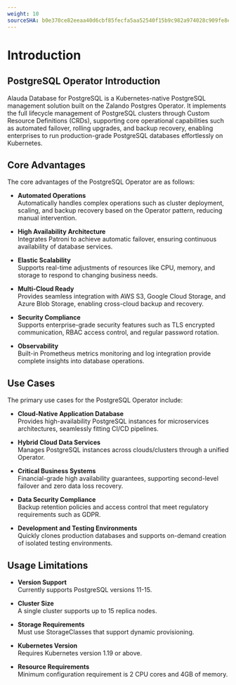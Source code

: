 ```yaml
---
weight: 10
sourceSHA: b0e370ce82eeaa40d6cbf85fecfa5aa52540f15b9c982a974028c909fe8ed6ab
---
```


# Introduction

## PostgreSQL Operator Introduction

Alauda Database for PostgreSQL is a Kubernetes-native PostgreSQL management solution built on the Zalando Postgres Operator. It implements the full lifecycle management of PostgreSQL clusters through Custom Resource Definitions (CRDs), supporting core operational capabilities such as automated failover, rolling upgrades, and backup recovery, enabling enterprises to run production-grade PostgreSQL databases effortlessly on Kubernetes.

## Core Advantages

The core advantages of the PostgreSQL Operator are as follows:

- **Automated Operations**\
  Automatically handles complex operations such as cluster deployment, scaling, and backup recovery based on the Operator pattern, reducing manual intervention.

- **High Availability Architecture**\
  Integrates Patroni to achieve automatic failover, ensuring continuous availability of database services.

- **Elastic Scalability**\
  Supports real-time adjustments of resources like CPU, memory, and storage to respond to changing business needs.

- **Multi-Cloud Ready**\
  Provides seamless integration with AWS S3, Google Cloud Storage, and Azure Blob Storage, enabling cross-cloud backup and recovery.

- **Security Compliance**\
  Supports enterprise-grade security features such as TLS encrypted communication, RBAC access control, and regular password rotation.

- **Observability**\
  Built-in Prometheus metrics monitoring and log integration provide complete insights into database operations.

## Use Cases

The primary use cases for the PostgreSQL Operator include:

- **Cloud-Native Application Database**\
  Provides high-availability PostgreSQL instances for microservices architectures, seamlessly fitting CI/CD pipelines.

- **Hybrid Cloud Data Services**\
  Manages PostgreSQL instances across clouds/clusters through a unified Operator.

- **Critical Business Systems**\
  Financial-grade high availability guarantees, supporting second-level failover and zero data loss recovery.

- **Data Security Compliance**\
  Backup retention policies and access control that meet regulatory requirements such as GDPR.

- **Development and Testing Environments**\
  Quickly clones production databases and supports on-demand creation of isolated testing environments.

## Usage Limitations

- **Version Support**\
  Currently supports PostgreSQL versions 11-15.

- **Cluster Size**\
  A single cluster supports up to 15 replica nodes.

- **Storage Requirements**\
  Must use StorageClasses that support dynamic provisioning.

- **Kubernetes Version**\
  Requires Kubernetes version 1.19 or above.

- **Resource Requirements**\
  Minimum configuration requirement is 2 CPU cores and 4GB of memory.
